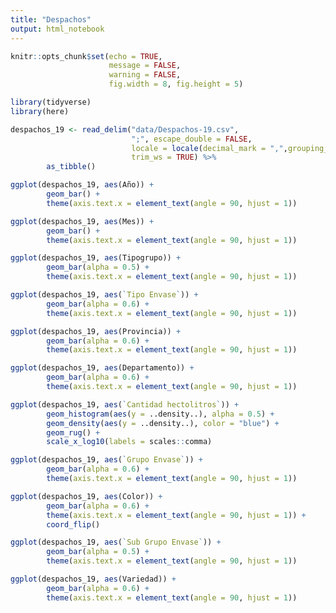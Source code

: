 ---
title: "Despachos"
output: html_notebook
---

```{r setup, include=FALSE}
knitr::opts_chunk$set(echo = TRUE,
                      message = FALSE,
                      warning = FALSE,
                      fig.width = 8, fig.height = 5)

```


```{r}
library(tidyverse)
library(here)
```

```{r}
despachos_19 <- read_delim("data/Despachos-19.csv",
                           ";", escape_double = FALSE, 
                           locale = locale(decimal_mark = ",",grouping_mark = "."), 
                           trim_ws = TRUE) %>% 
        as_tibble()
```

```{r}
ggplot(despachos_19, aes(Año)) +
        geom_bar() +
        theme(axis.text.x = element_text(angle = 90, hjust = 1))
```

```{r}
ggplot(despachos_19, aes(Mes)) +
        geom_bar() +
        theme(axis.text.x = element_text(angle = 90, hjust = 1))
```

```{r}
ggplot(despachos_19, aes(Tipogrupo)) +
        geom_bar(alpha = 0.5) +
        theme(axis.text.x = element_text(angle = 90, hjust = 1))
```

```{r}
ggplot(despachos_19, aes(`Tipo Envase`)) +
        geom_bar(alpha = 0.6) +
        theme(axis.text.x = element_text(angle = 90, hjust = 1))
```

```{r}
ggplot(despachos_19, aes(Provincia)) +
        geom_bar(alpha = 0.6) +
        theme(axis.text.x = element_text(angle = 90, hjust = 1))
```

```{r}
ggplot(despachos_19, aes(Departamento)) +
        geom_bar(alpha = 0.6) +
        theme(axis.text.x = element_text(angle = 90, hjust = 1))
```

```{r}
ggplot(despachos_19, aes(`Cantidad hectolitros`)) +
        geom_histogram(aes(y = ..density..), alpha = 0.5) +
        geom_density(aes(y = ..density..), color = "blue") +
        geom_rug() +
        scale_x_log10(labels = scales::comma)
```

```{r}
ggplot(despachos_19, aes(`Grupo Envase`)) +
        geom_bar(alpha = 0.6) +
        theme(axis.text.x = element_text(angle = 90, hjust = 1))
```

```{r}
ggplot(despachos_19, aes(Color)) +
        geom_bar(alpha = 0.6) +
        theme(axis.text.x = element_text(angle = 90, hjust = 1)) +
        coord_flip()
```

```{r}
ggplot(despachos_19, aes(`Sub Grupo Envase`)) +
        geom_bar(alpha = 0.5) +
        theme(axis.text.x = element_text(angle = 90, hjust = 1))
```

```{r}
ggplot(despachos_19, aes(Variedad)) +
        geom_bar(alpha = 0.6) +
        theme(axis.text.x = element_text(angle = 90, hjust = 1))
```

